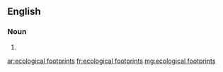==English==

===Noun===
{{head|en|head=[[ecological]] [[footprints]]}}

# {{plural of|ecological footprint}}

[[ar:ecological footprints]]
[[fr:ecological footprints]]
[[mg:ecological footprints]]
